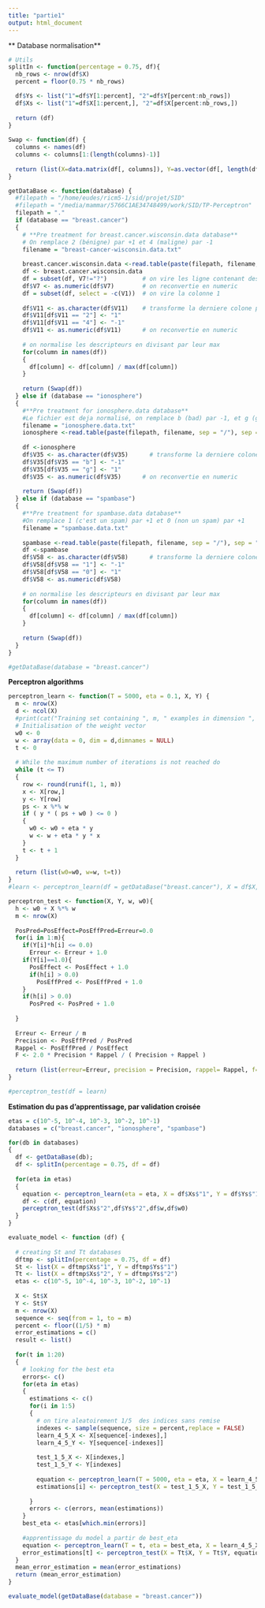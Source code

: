 ```yaml
---
title: "partie1"
output: html_document
---
```


** Database normalisation**

```r
# Utils
splitIn <- function(percentage = 0.75, df){
  nb_rows <- nrow(df$X)
  percent = floor(0.75 * nb_rows)

  df$Ys <- list("1"=df$Y[1:percent], "2"=df$Y[percent:nb_rows])
  df$Xs <- list("1"=df$X[1:percent,], "2"=df$X[percent:nb_rows,])
  
  return (df)
}
  
Swap <- function(df) {
  columns <- names(df)
  columns <- columns[1:(length(columns)-1)]
  
  return (list(X=data.matrix(df[, columns]), Y=as.vector(df[, length(df)])))
}

getDataBase <- function(database) {
  #filepath = "/home/eudes/ricm5-1/sid/projet/SID"
  #filepath = "/media/mammar/5766C1AE34748499/work/SID/TP-Perceptron"
  filepath = "."
  if (database == "breast.cancer")
  {
    # **Pre treatment for breast.cancer.wisconsin.data database**
    # On remplace 2 (bénigne) par +1 et 4 (maligne) par -1
    filename = "breast-cancer-wisconsin.data.txt"
    
    breast.cancer.wisconsin.data <-read.table(paste(filepath, filename, sep = "/"), sep = ",")
    df <- breast.cancer.wisconsin.data
    df = subset(df, V7!="?")          # on vire les ligne contenant des "?"
    df$V7 <- as.numeric(df$V7)        # on reconvertie en numeric
    df = subset(df, select = -c(V1))  # on vire la colonne 1
    
    df$V11 <- as.character(df$V11)    # transforme la derniere colone par 1 et -1
    df$V11[df$V11 == "2"] <- "1"
    df$V11[df$V11 == "4"] <- "-1"
    df$V11 <- as.numeric(df$V11)      # on reconvertie en numeric
    
    # on normalise les descripteurs en divisant par leur max
    for(column in names(df))
    {
      df[column] <- df[column] / max(df[column])
    }
    
    return (Swap(df))  
  } else if (database == "ionosphere")
  {
    #**Pre treatment for ionosphere.data database**
    #Le fichier est deja normalisé, on remplace b (bad) par -1, et g (good) par +1
    filename = "ionosphere.data.txt"
    ionosphere <-read.table(paste(filepath, filename, sep = "/"), sep = ",")
    
    df <-ionosphere
    df$V35 <- as.character(df$V35)      # transforme la derniere colone par 1 et -1
    df$V35[df$V35 == "b"] <- "-1"
    df$V35[df$V35 == "g"] <- "1" 
    df$V35 <- as.numeric(df$V35)      # on reconvertie en numeric
    
    return (Swap(df))  
  } else if (database == "spambase")
  {
    #**Pre treatment for spambase.data database**
    #On remplace 1 (c'est un spam) par +1 et 0 (non un spam) par +1
    filename = "spambase.data.txt"
    
    spambase <-read.table(paste(filepath, filename, sep = "/"), sep = ",")
    df <-spambase
    df$V58 <- as.character(df$V58)      # transforme la derniere colone par 1 et -1
    df$V58[df$V58 == "1"] <- "-1"
    df$V58[df$V58 == "0"] <- "1"
    df$V58 <- as.numeric(df$V58)
    
    # on normalise les descripteurs en divisant par leur max
    for(column in names(df))
    {
      df[column] <- df[column] / max(df[column])
    }
    
    return (Swap(df))  
  }
}

#getDataBase(database = "breast.cancer")
```

**Perceptron algorithms**
```r
perceptron_learn <- function(T = 5000, eta = 0.1, X, Y) {
  m <- nrow(X)
  d <- ncol(X)
  #print(cat("Training set containing ", m, " examples in dimension ", d, "\n"))
  # Initialisation of the weight vector
  w0 <- 0
  w <- array(data = 0, dim = d,dimnames = NULL)
  t <- 0
  
  # While the maximum number of iterations is not reached do 
  while (t <= T)
  {
    row <- round(runif(1, 1, m))
    x <- X[row,]
    y <- Y[row]
    ps <- x %*% w
    if ( y * ( ps + w0 ) <= 0 )
    {
      w0 <- w0 + eta * y
      w <- w + eta * y * x
    }
    t <- t + 1
  }
  
  return (list(w0=w0, w=w, t=t))
}
#learn <- perceptron_learn(df = getDataBase("breast.cancer"), X = df$X, Y = df$Y)

```

```r
perceptron_test <- function(X, Y, w, w0){
  h <- w0 + X %*% w
  m <- nrow(X)
  
  PosPred=PosEffect=PosEffPred=Erreur=0.0
  for(i in 1:m){
    if(Y[i]*h[i] <= 0.0)
      Erreur <- Erreur + 1.0
    if(Y[i]==1.0){
      PosEffect <- PosEffect + 1.0
      if(h[i] > 0.0)
        PosEffPred <- PosEffPred + 1.0
    }
    if(h[i] > 0.0)
      PosPred <- PosPred + 1.0
    
  }
    
  Erreur <- Erreur / m
  Precision <- PosEffPred / PosPred
  Rappel <- PosEffPred / PosEffect
  F <- 2.0 * Precision * Rappel / ( Precision + Rappel )
  
  return (list(erreur=Erreur, precision = Precision, rappel= Rappel, f=F))
}

#perceptron_test(df = learn)
```


**Estimation du pas d'apprentissage, par validation croisée**

```r
etas = c(10^-5, 10^-4, 10^-3, 10^-2, 10^-1)
databases = c("breast.cancer", "ionosphere", "spambase")

for(db in databases) 
{
  df <- getDataBase(db);
  df <- splitIn(percentage = 0.75, df = df)
  
  for(eta in etas)
  {
    equation <- perceptron_learn(eta = eta, X = df$Xs$"1", Y = df$Ys$"1")
    df <- c(df, equation)
    perceptron_test(df$Xs$"2",df$Ys$"2",df$w,df$w0)
  }
}

```


```r
evaluate_model <- function (df) {
  
  # creating St and Tt databases
  dftmp <- splitIn(percentage = 0.75, df = df)
  St <- list(X = dftmp$Xs$"1", Y = dftmp$Ys$"1")
  Tt <- list(X = dftmp$Xs$"2", Y = dftmp$Ys$"2")
  etas <- c(10^-5, 10^-4, 10^-3, 10^-2, 10^-1)  
  
  X <- St$X
  Y <- St$Y
  m <- nrow(X)
  sequence <- seq(from = 1, to = m)
  percent <- floor((1/5) * m)
  error_estimations = c()
  result <- list()
  
  for(t in 1:20)
  {
    # looking for the best eta
    errors<- c()
    for(eta in etas)
    {
      estimations <- c()
      for(i in 1:5)
      {
        # on tire aleatoirement 1/5  des indices sans remise
        indexes <- sample(sequence, size = percent,replace = FALSE)
        learn_4_5_X <- X[sequence[-indexes],]
        learn_4_5_Y <- Y[sequence[-indexes]]
        
        test_1_5_X <- X[indexes,]
        test_1_5_Y <- Y[indexes]
        
        equation <- perceptron_learn(T = 5000, eta = eta, X = learn_4_5_X, Y = learn_4_5_Y)
        estimations[i] <- perceptron_test(X = test_1_5_X, Y = test_1_5_Y, equation$w,equation$w0)$erreur
        
      }
      errors <- c(errors, mean(estimations))
    }
    best_eta <- etas[which.min(errors)]
    
    #apprentissage du model a partir de best_eta
    equation <- perceptron_learn(T = t, eta = best_eta, X = learn_4_5_X, Y = learn_4_5_X)
    error_estimations[t] <- perceptron_test(X = Tt$X, Y = Tt$Y, equation$w,equation$w0)$erreur
  }
  mean_error_estimation = mean(error_estimations)
  return (mean_error_estimation)
}

evaluate_model(getDataBase(database = "breast.cancer"))

```


